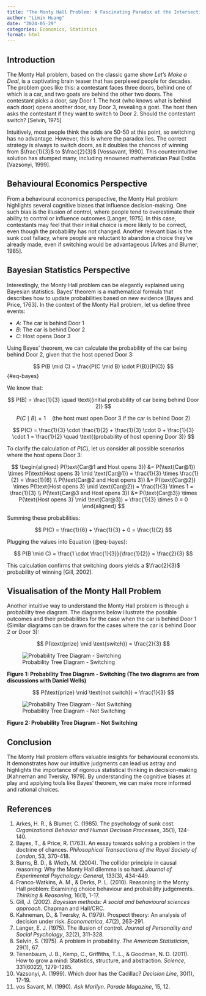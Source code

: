 ```yaml
---
title: "The Monty Hall Problem: A Fascinating Paradox at the Intersection of Behavioural Economics and Bayesian Statistics"
author: "Limin Huang"
date: "2024-05-29"
categories: Economics, Statistics
format: html
---
```


## Introduction

The Monty Hall problem, based on the classic game show _Let's Make a Deal_, is a captivating brain teaser that has perplexed people for decades. The problem goes like this: a contestant faces three doors, behind one of which is a car, and two goats are behind the other two doors. The contestant picks a door, say Door 1. The host (who knows what is behind each door) opens another door, say Door 3, revealing a goat. The host then asks the contestant if they want to switch to Door 2. Should the contestant switch? [Selvin, 1975]

Intuitively, most people think the odds are 50-50 at this point, so switching has no advantage. However, this is where the paradox lies. The correct strategy is always to switch doors, as it doubles the chances of winning from $\frac{1}{3}$ to $\frac{2}{3}$ [Vossavant, 1990]. This counterintuitive solution has stumped many, including renowned mathematician Paul Erdős [Vazsonyi, 1999].

## Behavioural Economics Perspective

From a behavioural economics perspective, the Monty Hall problem highlights several cognitive biases that influence decision-making. One such bias is the illusion of control, where people tend to overestimate their ability to control or influence outcomes [Langer, 1975]. In this case, contestants may feel that their initial choice is more likely to be correct, even though the probability has not changed. Another relevant bias is the sunk cost fallacy, where people are reluctant to abandon a choice they've already made, even if switching would be advantageous [Arkes and Blumer, 1985].

## Bayesian Statistics Perspective

Interestingly, the Monty Hall problem can be elegantly explained using Bayesian statistics. Bayes' theorem is a mathematical formula that describes how to update probabilities based on new evidence [Bayes and Price, 1763]. In the context of the Monty Hall problem, let us define three events:

- $A$: The car is behind Door 1
- $B$: The car is behind Door 2
- $C$: Host opens Door 3

Using Bayes' theorem, we can calculate the probability of the car being behind Door 2, given that the host opened Door 3:

$$
P(B \mid C) = \frac{P(C \mid B) \cdot P(B)}{P(C)}
$$ {#eq-bayes}

We know that:

$$
P(B) = \frac{1}{3} \quad \text{(initial probability of car being behind Door 2)}
$$

$$
P(C \mid B) = 1 \quad \text{(the host must open Door 3 if the car is behind Door 2)}
$$

$$
P(C) = \frac{1}{3} \cdot \frac{1}{2} + \frac{1}{3} \cdot 0 + \frac{1}{3} \cdot 1 = \frac{1}{2} \quad \text{(probability of host opening Door 3)}
$$

To clarify the calculation of $P(C)$, let us consider all possible scenarios where the host opens Door 3\footnote{The probability of "Host opens 3 \(|\) Car@1" is \(\frac{1}{2}\) because the host can randomly choose between Door 2 and Door 3, but not Door 1 (since they know the car is behind Door 1). A similar argument applies to the probability "Host opens 3 \(|\) Car@2" and the probability of "Host opens 3 \(|\) Car@3".}:

$$
\begin{aligned}
P(\text{Car@1 and Host opens 3}) &= P(\text{Car@1}) \times P(\text{Host opens 3} \mid \text{Car@1}) = \frac{1}{3} \times \frac{1}{2} = \frac{1}{6} \\
P(\text{Car@2 and Host opens 3}) &= P(\text{Car@2}) \times P(\text{Host opens 3} \mid \text{Car@2}) = \frac{1}{3} \times 1 = \frac{1}{3} \\
P(\text{Car@3 and Host opens 3}) &= P(\text{Car@3}) \times P(\text{Host opens 3} \mid \text{Car@3}) = \frac{1}{3} \times 0 = 0
\end{aligned}
$$

Summing these probabilities:

$$
P(C) = \frac{1}{6} + \frac{1}{3} + 0 = \frac{1}{2}
$$

Plugging the values into Equation (@eq-bayes):

$$
P(B \mid C) = \frac{1 \cdot \frac{1}{3}}{\frac{1}{2}} = \frac{2}{3}
$$

This calculation confirms that switching doors yields a $\frac{2}{3}$ probability of winning [Gill, 2002].

## Visualisation of the Monty Hall Problem

Another intuitive way to understand the Monty Hall problem is through a probability tree diagram. The diagrams below illustrate the possible outcomes and their probabilities for the case when the car is behind Door 1 (Similar diagrams can be drawn for the cases where the car is behind Door 2 or Door 3):

$$
P(\text{prize} \mid \text{switch}) = \frac{2}{3}
$$

![Probability Tree Diagram - Switching](switching-diagram.png)

**Figure 1: Probability Tree Diagram - Switching (The two diagrams are from discussions with Daniel Wells)**

$$
P(\text{prize} \mid \text{not switch}) = \frac{1}{3}
$$

![Probability Tree Diagram - Not Switching](not-switching-diagram.png)

**Figure 2: Probability Tree Diagram - Not Switching**

## Conclusion

The Monty Hall problem offers valuable insights for behavioural economists. It demonstrates how our intuitive judgments can lead us astray and highlights the importance of rigorous statistical thinking in decision-making [Kahneman and Tversky, 1979]. By understanding the cognitive biases at play and applying tools like Bayes' theorem, we can make more informed and rational choices.

## References

1. Arkes, H. R., & Blumer, C. (1985). The psychology of sunk cost. _Organizational Behavior and Human Decision Processes_, 35(1), 124-140.
2. Bayes, T., & Price, R. (1763). An essay towards solving a problem in the doctrine of chances. _Philosophical Transactions of the Royal Society of London_, 53, 370-418.
3. Burns, B. D., & Wieth, M. (2004). The collider principle in causal reasoning: Why the Monty Hall dilemma is so hard. _Journal of Experimental Psychology: General_, 133(3), 434-449.
4. Franco-Watkins, A. M., & Derks, P. L. (2010). Reasoning in the Monty Hall problem: Examining choice behaviour and probability judgements. _Thinking & Reasoning_, 16(1), 1-17.
5. Gill, J. (2002). _Bayesian methods: A social and behavioural sciences approach_. Chapman and Hall/CRC.
6. Kahneman, D., & Tversky, A. (1979). Prospect theory: An analysis of decision under risk. _Econometrica_, 47(2), 263-291.
7. Langer, E. J. (1975). The illusion of control. _Journal of Personality and Social Psychology_, 32(2), 311-328.
8. Selvin, S. (1975). A problem in probability. _The American Statistician_, 29(1), 67.
9. Tenenbaum, J. B., Kemp, C., Griffiths, T. L., & Goodman, N. D. (2011). How to grow a mind: Statistics, structure, and abstraction. _Science_, 331(6022), 1279-1285.
10. Vazsonyi, A. (1999). Which door has the Cadillac? _Decision Line_, 30(1), 17-19.
11. vos Savant, M. (1990). _Ask Marilyn_. _Parade Magazine_, 15, 12.
